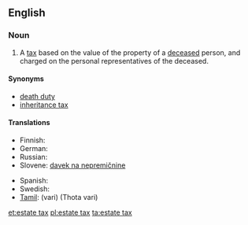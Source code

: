 {{wikipedia}}
==English==

===Noun===
{{en-noun|sg=[[estate]] [[tax]]|es}}

# A [[tax]] based on the value of the property of a [[deceased]] person, and charged on the personal representatives of the deceased.

====Synonyms====
* [[death duty]]
* [[inheritance tax]]

====Translations====
{{trans-top|tax on the property of a deceased person}}
* Finnish: {{t-|fi|perintövero}}
* German: {{t+|de|Erbschaftsteuer|f}}
* Russian: {{t-|ru|налог на наследство|m|sc=Cyrl|tr=nalóg na naslédstvo}}
* Slovene: [[davek na nepremičnine]] {{m}}
{{trans-mid}}
* Spanish: {{t-|es|impuesto sucesorio}}
* Swedish: {{t-|sv|arvskatt|c}}
* [[Tamil]]: {{t+|ta|வரி}} (vari) (Thota vari)
{{trans-bottom}}

[[et:estate tax]]
[[pl:estate tax]]
[[ta:estate tax]]